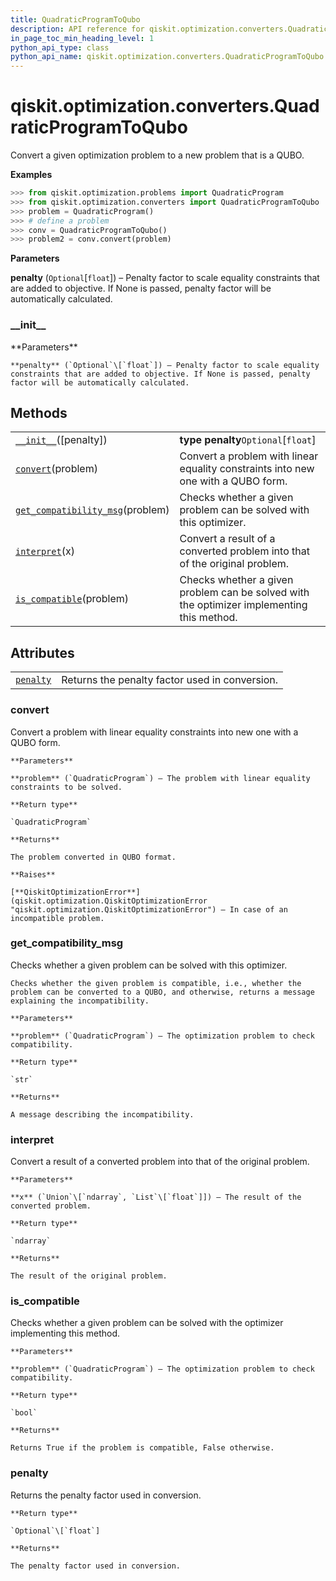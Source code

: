 ```yaml
---
title: QuadraticProgramToQubo
description: API reference for qiskit.optimization.converters.QuadraticProgramToQubo
in_page_toc_min_heading_level: 1
python_api_type: class
python_api_name: qiskit.optimization.converters.QuadraticProgramToQubo
---
```


# qiskit.optimization.converters.QuadraticProgramToQubo

<Class id="qiskit.optimization.converters.QuadraticProgramToQubo" isDedicatedPage={true} github="https://github.com/qiskit-community/qiskit-aqua/tree/stable/0.9/qiskit/optimization/converters/quadratic_program_to_qubo.py" signature="QuadraticProgramToQubo(penalty=None)" modifiers="class">
  Convert a given optimization problem to a new problem that is a QUBO.

  **Examples**

  ```python
  >>> from qiskit.optimization.problems import QuadraticProgram
  >>> from qiskit.optimization.converters import QuadraticProgramToQubo
  >>> problem = QuadraticProgram()
  >>> # define a problem
  >>> conv = QuadraticProgramToQubo()
  >>> problem2 = conv.convert(problem)
  ```

  **Parameters**

  **penalty** (`Optional`\[`float`]) – Penalty factor to scale equality constraints that are added to objective. If None is passed, penalty factor will be automatically calculated.

  ### \_\_init\_\_

  <Function id="qiskit.optimization.converters.QuadraticProgramToQubo.__init__" signature="__init__(penalty=None)">
    **Parameters**

    **penalty** (`Optional`\[`float`]) – Penalty factor to scale equality constraints that are added to objective. If None is passed, penalty factor will be automatically calculated.
  </Function>

  ## Methods

  |                                                                                                                                                                                                |                                                                                           |
  | ---------------------------------------------------------------------------------------------------------------------------------------------------------------------------------------------- | ----------------------------------------------------------------------------------------- |
  | [`__init__`](#qiskit.optimization.converters.QuadraticProgramToQubo.__init__ "qiskit.optimization.converters.QuadraticProgramToQubo.__init__")(\[penalty])                                     | **type penalty**`Optional`\[`float`]                                                      |
  | [`convert`](#qiskit.optimization.converters.QuadraticProgramToQubo.convert "qiskit.optimization.converters.QuadraticProgramToQubo.convert")(problem)                                           | Convert a problem with linear equality constraints into new one with a QUBO form.         |
  | [`get_compatibility_msg`](#qiskit.optimization.converters.QuadraticProgramToQubo.get_compatibility_msg "qiskit.optimization.converters.QuadraticProgramToQubo.get_compatibility_msg")(problem) | Checks whether a given problem can be solved with this optimizer.                         |
  | [`interpret`](#qiskit.optimization.converters.QuadraticProgramToQubo.interpret "qiskit.optimization.converters.QuadraticProgramToQubo.interpret")(x)                                           | Convert a result of a converted problem into that of the original problem.                |
  | [`is_compatible`](#qiskit.optimization.converters.QuadraticProgramToQubo.is_compatible "qiskit.optimization.converters.QuadraticProgramToQubo.is_compatible")(problem)                         | Checks whether a given problem can be solved with the optimizer implementing this method. |

  ## Attributes

  |                                                                                                                                             |                                                |
  | ------------------------------------------------------------------------------------------------------------------------------------------- | ---------------------------------------------- |
  | [`penalty`](#qiskit.optimization.converters.QuadraticProgramToQubo.penalty "qiskit.optimization.converters.QuadraticProgramToQubo.penalty") | Returns the penalty factor used in conversion. |

  ### convert

  <Function id="qiskit.optimization.converters.QuadraticProgramToQubo.convert" signature="convert(problem)">
    Convert a problem with linear equality constraints into new one with a QUBO form.

    **Parameters**

    **problem** (`QuadraticProgram`) – The problem with linear equality constraints to be solved.

    **Return type**

    `QuadraticProgram`

    **Returns**

    The problem converted in QUBO format.

    **Raises**

    [**QiskitOptimizationError**](qiskit.optimization.QiskitOptimizationError "qiskit.optimization.QiskitOptimizationError") – In case of an incompatible problem.
  </Function>

  ### get\_compatibility\_msg

  <Function id="qiskit.optimization.converters.QuadraticProgramToQubo.get_compatibility_msg" signature="get_compatibility_msg(problem)" modifiers="static">
    Checks whether a given problem can be solved with this optimizer.

    Checks whether the given problem is compatible, i.e., whether the problem can be converted to a QUBO, and otherwise, returns a message explaining the incompatibility.

    **Parameters**

    **problem** (`QuadraticProgram`) – The optimization problem to check compatibility.

    **Return type**

    `str`

    **Returns**

    A message describing the incompatibility.
  </Function>

  ### interpret

  <Function id="qiskit.optimization.converters.QuadraticProgramToQubo.interpret" signature="interpret(x)">
    Convert a result of a converted problem into that of the original problem.

    **Parameters**

    **x** (`Union`\[`ndarray`, `List`\[`float`]]) – The result of the converted problem.

    **Return type**

    `ndarray`

    **Returns**

    The result of the original problem.
  </Function>

  ### is\_compatible

  <Function id="qiskit.optimization.converters.QuadraticProgramToQubo.is_compatible" signature="is_compatible(problem)">
    Checks whether a given problem can be solved with the optimizer implementing this method.

    **Parameters**

    **problem** (`QuadraticProgram`) – The optimization problem to check compatibility.

    **Return type**

    `bool`

    **Returns**

    Returns True if the problem is compatible, False otherwise.
  </Function>

  ### penalty

  <Function id="qiskit.optimization.converters.QuadraticProgramToQubo.penalty" signature="penalty" modifiers="property">
    Returns the penalty factor used in conversion.

    **Return type**

    `Optional`\[`float`]

    **Returns**

    The penalty factor used in conversion.
  </Function>
</Class>


